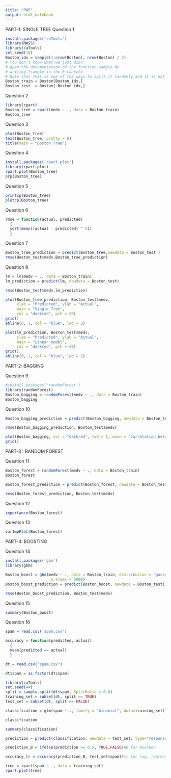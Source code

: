 ---
title: "PW5"
output: html_notebook
---
PART-1: SINGLE TREE
Question 1
```{r}
install.packages('caTools')
library(MASS)
library(caTools)
set.seed(18)
Boston_idx = sample(1:nrow(Boston), nrow(Boston) / 2) 
# You don't know what we just did?
# open the documentation of the function sample by 
# writing ?sample in the R console.
# Note that this is one of the ways to split it randomly and it is not necessary the best.
Boston_train = Boston[Boston_idx,]
Boston_test  = Boston[-Boston_idx,]
```
Question 2
```{r}
library(rpart)
Boston_tree = rpart(medv ~ ., data = Boston_train)
Boston_tree
```
Question 3
```{r}
plot(Boston_tree)
text(Boston_tree, pretty = 0)
title(main = "Boston Tree")
```
Question 4
```{r}
install.packages('rpart.plot')
library(rpart.plot)
rpart.plot(Boston_tree)
prp(Boston_tree)
```
Question 5
```{r}
printcp(Boston_tree)
plotcp(Boston_tree)
```
Question 6
```{r}
rmse = function(actual, predicted) 
  {
  sqrt(mean((actual - predicted) ^ 2))
  }
```
Question 7
```{r}
Boston_tree_prediction = predict(Boston_tree,newdata = Boston_test ) 
rmse(Boston_test$medv,Boston_tree_prediction)
```
Question 8
```{r}
lm = lm(medv ~ ., data = Boston_train)
lm_prediction = predict(lm, newdata = Boston_test)
```
```{r}
rmse(Boston_test$medv,lm_prediction)
```
```{r}
plot(Boston_tree_prediction, Boston_test$medv, 
     xlab = "Predicted", ylab = "Actual", 
     main = "Single Tree",
     col = "darkred", pch = 20)
grid()
abline(0, 1, col = "blue", lwd = 2)

plot(lm_prediction, Boston_test$medv,
     xlab = "Predicted", ylab = "Actual",
     main = "Linear model",
     col = "darkred", pch = 20)
grid()
abline(0, 1, col = "blue", lwd = 2)
```
PART-2: BAGGING

Question 9 
```{r}
#install.packages('randomForest')
library(randomForest)
Boston_bagging = randomForest(medv ~ ., data = Boston_train)
Boston_bagging 
```
Question 10
```{r}
Boston_bagging_prediction = predict(Boston_bagging, newdata = Boston_test)
```
```{r}
rmse(Boston_bagging_prediction, Boston_test$medv)
```
```{r}
plot(Boston_bagging, col = "darkred", lwd = 1, main = "Correlation between Trees and errors")
grid()
```
PART-3 : RANDOM FOREST

Question 11
```{r}
Boston_forest = randomForest(medv ~ ., data = Boston_train)
Boston_forest
```

```{r}
Boston_forest_prediction = predict(Boston_forest, newdata = Boston_test)
```

```{r}
rmse(Boston_forest_prediction, Boston_test$medv)
```
Question 12
```{r}
importance(Boston_forest)
```
Question 13
```{r}
varImpPlot(Boston_forest)
```
PART-4: BOOSTING

Question 14
```{r}
install.packages('gbm')
library(gbm)
```
```{r}
Boston_boost = gbm(medv ~ ., data = Boston_train, distribution = "gaussian", 
                    n.trees = 5000)
Boston_boost_prediction = predict(Boston_boost, newdata = Boston_test)
```
```{r}
rmse(Boston_boost_prediction, Boston_test$medv)
```
Question 15
```{r}
summary(Boston_boost)
```
Question 16
```{r}
spam = read.csv('spam.csv')
```

```{r}
accuracy = function(predicted, actual)
  {
  mean(predicted == actual)
  }
```
```{r}
dt = read.csv("spam.csv")
```
```{r}
dt$spam = as.factor(dt$spam)
```
```{r}
library(caTools)
set.seed(44)
split = sample.split(dt$spam, SplitRatio = 0.8)
training_set = subset(dt, split == TRUE)
test_set = subset(dt, split == FALSE)
```
```{r}
classification = glm(spam ~ ., family = "binomial", data=training_set)
```
```{r}
classification
```
```{r}
summary(classification)
```
```{r}
prediction = predict(classification, newdata = test_set, type="response")

prediction_B = ifelse(prediction >= 0.5, TRUE,FALSE)#B for booleen
```
```{r}
accuracy_lr = accuracy(prediction_B, test_set$spam)#lr for log, regression
```
```{r}
tree = rpart(spam ~ ., data = training_set)
rpart.plot(tree)
```